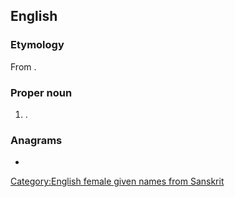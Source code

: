 ==English==

===Etymology===
From {{bor|en|sa||t=inexhaustible}}.

===Proper noun===
{{en-proper noun}}

# {{given name|en|female|from=India|usage=Indian}}.

===Anagrams===
* {{anagrams|en|a=aaany|Anaya|Ayaan|Ayana}}

[[Category:English female given names from Sanskrit]]